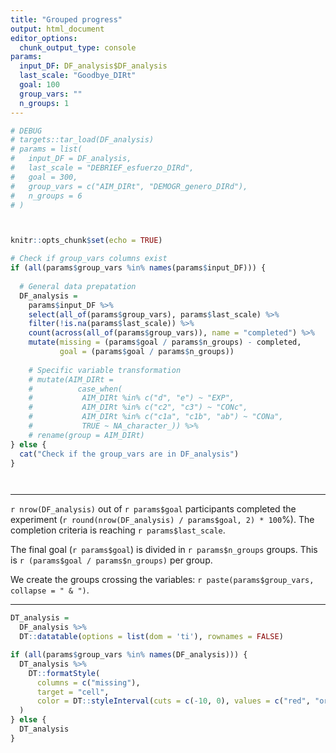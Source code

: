 ```yaml
---
title: "Grouped progress"
output: html_document
editor_options: 
  chunk_output_type: console
params:
  input_DF: DF_analysis$DF_analysis
  last_scale: "Goodbye_DIRt"
  goal: 100
  group_vars: ""
  n_groups: 1
---
```


```r

# DEBUG
# targets::tar_load(DF_analysis)
# params = list(
#   input_DF = DF_analysis,
#   last_scale = "DEBRIEF_esfuerzo_DIRd",
#   goal = 300,
#   group_vars = c("AIM_DIRt", "DEMOGR_genero_DIRd"),
#   n_groups = 6
# )



knitr::opts_chunk$set(echo = TRUE)

# Check if group_vars columns exist
if (all(params$group_vars %in% names(params$input_DF))) {
  
  # General data prepatation
  DF_analysis = 
    params$input_DF %>% 
    select(all_of(params$group_vars), params$last_scale) %>% 
    filter(!is.na(params$last_scale)) %>% 
    count(across(all_of(params$group_vars)), name = "completed") %>% 
    mutate(missing = (params$goal / params$n_groups) - completed,
           goal = (params$goal / params$n_groups)) 
    
    # Specific variable transformation 
    # mutate(AIM_DIRt = 
    #          case_when(
    #           AIM_DIRt %in% c("d", "e") ~ "EXP",
    #           AIM_DIRt %in% c("c2", "c3") ~ "CONc",
    #           AIM_DIRt %in% c("c1a", "c1b", "ab") ~ "CONa",
    #           TRUE ~ NA_character_)) %>% 
    # rename(group = AIM_DIRt)
} else {
  cat("Check if the group_vars are in DF_analysis")
}




```

---  


`r nrow(DF_analysis)` out of `r params$goal` participants completed the experiment (`r round(nrow(DF_analysis) / params$goal, 2) * 100`%). The completion criteria is reaching `r params$last_scale`.  

The final goal (`r params$goal`) is divided in `r params$n_groups` groups.  This is `r (params$goal / params$n_groups)` per group.   

We create the groups crossing the variables: `r paste(params$group_vars, collapse = " & ")`.  

---  

```r

DT_analysis = 
  DF_analysis %>% 
  DT::datatable(options = list(dom = 'ti'), rownames = FALSE) 

if (all(params$group_vars %in% names(DF_analysis))) {
  DT_analysis %>% 
    DT::formatStyle(
      columns = c("missing"), 
      target = "cell",
      color = DT::styleInterval(cuts = c(-10, 0), values = c("red", "orange", "green"))
  )
} else {
  DT_analysis
}

```
